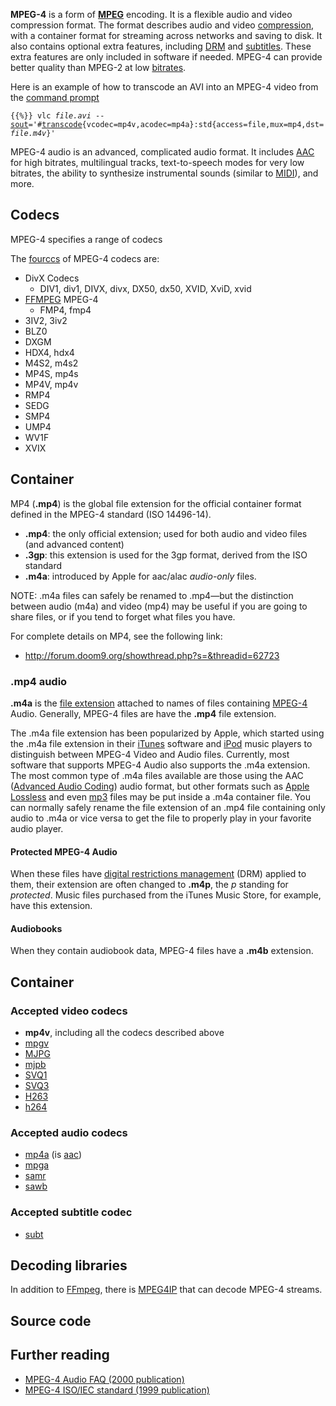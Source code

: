 {{wikipedia|MPEG-4}}
{{mmwiki|ISO MPEG-4}}

'''MPEG-4''' is a form of '''[[MPEG]]''' encoding. It is a flexible audio and video compression format. The format describes audio and video [[compression]], with a container format for streaming across networks and saving to disk. It also contains optional extra features, including [[DRM]] and [[subtitles]]. These extra features are only included in software if needed.  MPEG-4 can provide better quality than MPEG-2 at low [[bitrate]]s.

Here is an example of how to transcode an AVI into an MPEG-4 video from the [[command prompt]]
 {{%}} vlc ''file.avi'' --[[sout]]='#[[transcode]]{vcodec=mp4v,acodec=mp4a}:std{access=file,mux=mp4,dst=''file.m4v''}'

MPEG-4 audio is an advanced, complicated audio format. It includes [[AAC]] for high bitrates, multilingual tracks, text-to-speech modes for very low bitrates, the ability to synthesize instrumental sounds (similar to [[MIDI]]), and more.

== Codecs ==
{{codec audio|id=mp4a|altid=m4a|mod=avcodec|for=MPEG-4}}
{{codec video|id=mp4v|altid=m4v|mod=avcodec|for=MPEG-4}}

MPEG-4 specifies a range of codecs

The [[fourcc]]s of MPEG-4 codecs are:
* DivX Codecs
** DIV1, div1, DIVX, divx, DX50, dx50, XVID, XviD, xvid
* [[FFMPEG]] MPEG-4
** FMP4, fmp4
* 3IV2, 3iv2
* BLZ0
* DXGM
* HDX4, hdx4
* M4S2, m4s2
* MP4S, mp4s
* MP4V, mp4v
* RMP4
* SEDG
* SMP4
* UMP4
* WV1F
* XVIX

== Container ==
MP4 ('''.mp4''') is the global file extension for the official container format defined in the MPEG-4 standard (ISO 14496-14).

* '''.mp4''': the only official extension; used for both audio and video files (and advanced content)
* '''.3gp''': this extension is used for the 3gp format, derived from the ISO standard
* '''.m4a''': introduced by Apple for aac/alac ''audio-only'' files.

NOTE: .m4a files can safely be renamed to .mp4—but the distinction between audio (m4a) and video (mp4) may be useful if you are going to share files, or if you tend to forget what files you have.

For complete details on MP4, see the following link:

*http://forum.doom9.org/showthread.php?s=&threadid=62723

=== <span id="Audio"></span> .mp4 audio ===
'''.m4a''' is the [[file extension]] attached to names of files containing [[MPEG-4]] Audio. Generally, MPEG-4 files are have the '''.mp4''' file extension.

The .m4a file extension has been popularized by Apple, which started using the .m4a file extension in their [[iTunes]] software and [[iPod]] music players to distinguish between MPEG-4 Video and Audio files. Currently, most software that supports MPEG-4 Audio also supports the .m4a extension. The most common type of .m4a files available are those using the AAC ([[Advanced Audio Coding]]) audio format, but other formats such as [[Apple Lossless]] and even [[mp3]] files may be put inside a .m4a container file. You can normally safely rename the file extension of an .mp4 file containing only audio to .m4a or vice versa to get the file to properly play in your favorite audio player.

====Protected MPEG-4 Audio====
When these files have [[digital restrictions management]] (DRM) applied to them, their extension are often changed to '''.m4p''', the ''p'' standing for ''protected''. Music files purchased from the iTunes Music Store, for example, have this extension.

====Audiobooks====
When they contain audiobook data, MPEG-4 files have a '''.m4b''' extension.

== Container ==
{{mux|id=mp4|encoder=y|altid=mov|altid2=3gp}}

=== Accepted video codecs ===
* '''mp4v''', including all the codecs described above
* [[mpgv]]
* [[MJPG]]
* [[mjpb]]
* [[SVQ1]]
* [[SVQ3]]
* [[H263]]
* [[h264]]

=== Accepted audio codecs ===
* [[mp4a]] (is [[AAC|aac]])
* [[mpga]]
* [[samr]]
* [[sawb]]

=== Accepted subtitle codec ===
* [[subt]]

== Decoding libraries ==

In addition to [[FFmpeg]], there is [[MPEG4IP]] that can decode MPEG-4 streams.

== Source code ==
{{file|modules/mux/mp4/mp4.c|output muxer}}
{{file|modules/demux/mp4/mp4.c|input demuxer}}

== Further reading ==
* [https://sound.media.mit.edu/resources/mpeg4/audio/faq/mpeg4.html MPEG-4 Audio FAQ (2000 publication)]
* [https://sound.media.mit.edu/resources/mpeg4/audio/general/w3156.pdf MPEG-4 ISO/IEC standard (1999 publication)]